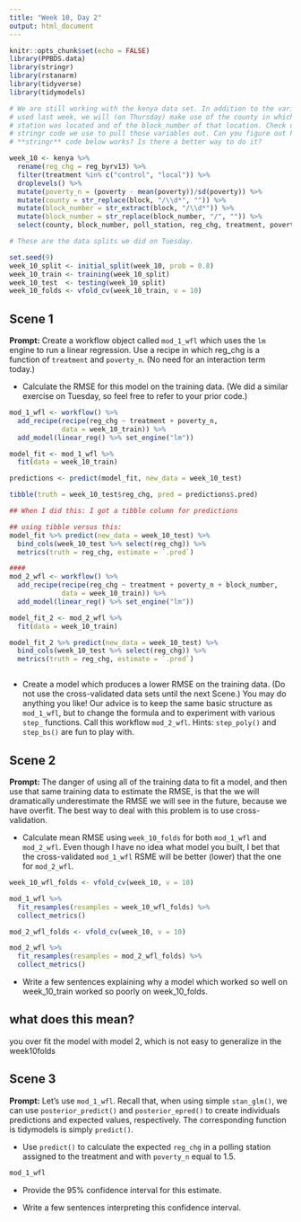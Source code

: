 ```yaml
---
title: "Week 10, Day 2"
output: html_document
---
```


```r
knitr::opts_chunk$set(echo = FALSE)
library(PPBDS.data)
library(stringr)
library(rstanarm)
library(tidyverse)
library(tidymodels)

# We are still working with the kenya data set. In addition to the variables we
# used last week, we will (on Thursday) make use of the county in which the poll
# station was located and of the block_number of that location. Check out the
# stringr code we use to pull those variables out. Can you figure out how the
# **stringr** code below works? Is there a better way to do it?

week_10 <- kenya %>% 
  rename(reg_chg = reg_byrv13) %>% 
  filter(treatment %in% c("control", "local")) %>% 
  droplevels() %>% 
  mutate(poverty_n = (poverty - mean(poverty))/sd(poverty)) %>% 
  mutate(county = str_replace(block, "/\\d*", "")) %>% 
  mutate(block_number = str_extract(block, "/\\d*")) %>% 
  mutate(block_number = str_replace(block_number, "/", "")) %>% 
  select(county, block_number, poll_station, reg_chg, treatment, poverty_n) 

# These are the data splits we did on Tuesday.

set.seed(9)
week_10_split <- initial_split(week_10, prob = 0.8)
week_10_train <- training(week_10_split)
week_10_test  <- testing(week_10_split)
week_10_folds <- vfold_cv(week_10_train, v = 10)
```


## Scene 1

**Prompt:** Create a workflow object called `mod_1_wfl` which uses the `lm` engine to run a linear regression. Use a recipe in which reg_chg is a function of `treatment` and `poverty_n`. (No need for an interaction term today.) 

* Calculate the RMSE for this model on the training data. (We did a similar exercise on Tuesday, so feel free to refer to your prior code.)

```r

mod_1_wfl <- workflow() %>%
  add_recipe(recipe(reg_chg ~ treatment + poverty_n,
             data = week_10_train)) %>%
  add_model(linear_reg() %>% set_engine("lm")) 

model_fit <- mod_1_wfl %>%
  fit(data = week_10_train) 

predictions <- predict(model_fit, new_data = week_10_test)

tibble(truth = week_10_test$reg_chg, pred = predictions$.pred)

## When I did this: I got a tibble column for predictions

## using tibble versus this: 
model_fit %>% predict(new_data = week_10_test) %>%
  bind_cols(week_10_test %>% select(reg_chg)) %>%
  metrics(truth = reg_chg, estimate = `.pred`)

#### 
mod_2_wfl <- workflow() %>%
  add_recipe(recipe(reg_chg ~ treatment + poverty_n + block_number,
             data = week_10_train)) %>%
  add_model(linear_reg() %>% set_engine("lm"))

model_fit_2 <- mod_2_wfl %>%
  fit(data = week_10_train) 

model_fit_2 %>% predict(new_data = week_10_test) %>%
  bind_cols(week_10_test %>% select(reg_chg)) %>%
  metrics(truth = reg_chg, estimate = `.pred`)



```


* Create a model which produces a lower RMSE on the training data. (Do not use the cross-validated data sets until the next Scene.) You may do anything you like! Our advice is to keep the same basic structure as `mod_1_wfl`, but to change the formula and to experiment with various `step_` functions. Call this workflow `mod_2_wfl`. Hints: `step_poly()` and `step_bs()` are fun to play with.


 

## Scene 2

**Prompt:** The danger of using all of the training data to fit a model, and then use that same training data to estimate the RMSE, is that the we will dramatically underestimate the RMSE we will see in the future, because we have overfit. The best way to deal with this problem is to use cross-validation. 

* Calculate mean RMSE using `week_10_folds` for both `mod_1_wfl` and `mod_2_wfl`.  Even though I have no idea what model you built, I bet that the cross-validated `mod_1_wfl` RSME will be better (lower) that the one for `mod_2_wfl`.

```r
week_10_wfl_folds <- vfold_cv(week_10, v = 10)

mod_1_wfl %>%
  fit_resamples(resamples = week_10_wfl_folds) %>%
  collect_metrics()

mod_2_wfl_folds <- vfold_cv(week_10, v = 10)

mod_2_wfl %>%
  fit_resamples(resamples = mod_2_wfl_folds) %>%
  collect_metrics()

```


* Write a few sentences explaining why a model which worked so well on week_10_train worked so poorly on week_10_folds.

## what does this mean?
you over fit the model with model 2, which is not easy to generalize in the week10folds



## Scene 3

**Prompt:** Let's use `mod_1_wfl`. Recall that, when using simple `stan_glm()`, we can use `posterior_predict()` and `posterior_epred()` to create individuals predictions and expected values, respectively. The corresponding function is tidymodels is simply `predict()`.

* Use `predict()` to calculate the expected `reg_chg` in a polling station assigned to the treatment and with `poverty_n` equal to 1.5. 

```r
mod_1_wfl
```


* Provide the 95% confidence interval for this estimate.

* Write a few sentences interpreting this confidence interval.


